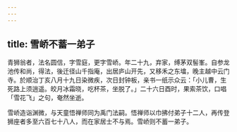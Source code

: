 ```yaml
---
---
---
```

title: 雪峤不蓄一弟子
---



青狮翁者，法名圆信，字雪庭，更字雪峤。年二十九，弃家，缚茅双髻峯。自参龙池传和尚，得法，後迁径山千指庵，出居庐山开先，又移禾之东墖，晚主越中云门寺。於顺治丁亥八月十九日染微疾，次日封钟板，亲书一纸示众云：「小儿曹，生死路上须逍遥。皎月冰霜晓，吃杯茶，坐脱了。」二十六日酉时，果索茶饮，口唱「雪花飞」之句，奄然坐逝。

雪峤造诣渊微，与天童悟禅师同为禹门法嗣。悟禅师以巾拂付弟子十二人，再传登狮座者多至六百七十八人，而在家居士不与焉。雪峤则不蓄一弟子。